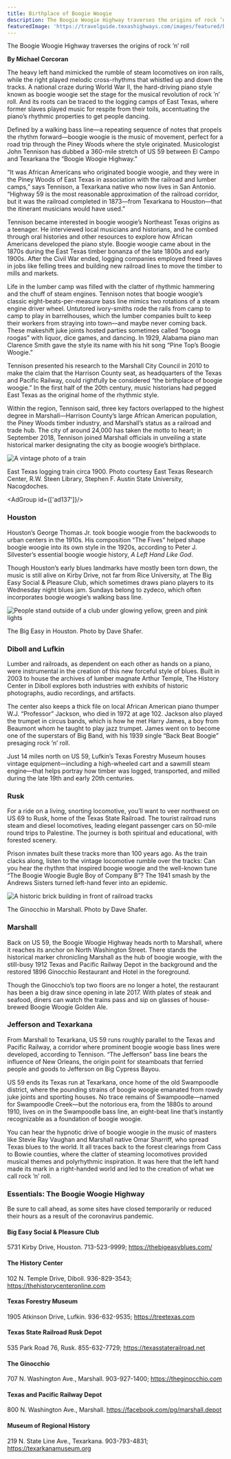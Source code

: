 ```yaml
---
title: Birthplace of Boogie Woogie
description: The Boogie Woogie Highway traverses the origins of rock ’n’ roll
featuredImage: 'https://travelguide.texashighways.com/images/featured/boogie-woogie-highway.jpg'
---
```


<PageDescription>

The Boogie Woogie Highway traverses the origins of rock ’n’ roll

</PageDescription>

**By Michael Corcoran**

<Row>

<Column colSm={12} colMd={5} colLg={6}>

The heavy left hand mimicked the rumble of steam locomotives on iron rails, while the right played melodic cross-rhythms that whistled up and down the tracks. A national craze during World War II, the hard-driving piano style known as boogie woogie set the stage for the musical revolution of rock ’n’ roll. And its roots can be traced to the logging camps of East Texas, where former slaves played music for respite from their toils, accentuating the piano’s rhythmic properties to get people dancing.

Defined by a walking bass line—a repeating sequence of notes that propels the rhythm forward—boogie woogie is the music of movement, perfect for a road trip through the Piney Woods where the style originated. Musicologist John Tennison has dubbed a 360-mile stretch of US 59 between El Campo and Texarkana the “Boogie Woogie Highway.”

“It was African Americans who originated boogie woogie, and they were in the Piney Woods of East Texas in association with the railroad and lumber camps,” says Tennison, a Texarkana native who now lives in San Antonio. “Highway 59 is the most reasonable approximation of the railroad corridor, but it was the railroad completed in 1873—from Texarkana to Houston—that the itinerant musicians would have used.”

Tennison became interested in boogie woogie’s Northeast Texas origins as a teenager. He interviewed local musicians and historians, and he combed through oral histories and other resources to explore how African Americans developed the piano style. Boogie woogie came about in the 1870s during the East Texas timber bonanza of the late 1800s and early 1900s. After the Civil War ended, logging companies employed freed slaves in jobs like felling trees and building new railroad lines to move the timber to mills and markets.

Life in the lumber camp was filled with the clatter of rhythmic hammering and the chuff of steam engines. Tennison notes that boogie woogie’s classic eight-beats-per-measure bass line mimics two rotations of a steam engine driver wheel. Untutored ivory-smiths rode the rails from camp to camp to play in barrelhouses, which the lumber companies built to keep their workers from straying into town—and maybe never coming back. These makeshift juke joints hosted parties sometimes called “booga roogas” with liquor, dice games, and dancing. In 1929, Alabama piano man Clarence Smith gave the style its name with his hit song “Pine Top’s Boogie Woogie.”

Tennison presented his research to the Marshall City Council in 2010 to make the claim that the Harrison County seat, as headquarters of the Texas and Pacific Railway, could rightfully be considered “the birthplace of boogie woogie.” In the first half of the 20th century, music historians had pegged East Texas as the original home of the rhythmic style.

Within the region, Tennison said, three key factors overlapped to the highest degree in Marshall—Harrison County’s large African American population, the Piney Woods timber industry, and Marshall’s status as a railroad and trade hub. The city of around 24,000 has taken the motto to heart; in September 2018, Tennison joined Marshall officials in unveiling a state historical marker designating the city as boogie woogie’s birthplace.

</Column>

<Column colSm={12} colMd={4} colLg={6}>

![A vintage photo of a train](images/east-texas-logging-train.jpg)
<Caption>East Texas logging train circa 1900. Photo courtesy East Texas Research Center, R.W. Steen Library, Stephen F. Austin State University, Nacogdoches.</Caption>

</Column>

</Row>

<AdGroup id={['ad137']}/>

<Row>

<Column colSm={12} colMd={6} colLg={8}>

### Houston

Houston’s George Thomas Jr. took boogie woogie from the backwoods to urban centers in the 1910s. His composition “The Fives” helped shape boogie woogie into its own style in the 1920s, according to Peter J. Silvester’s essential boogie woogie history, *A Left Hand Like God*. 

Though Houston’s early blues landmarks have mostly been torn down, the music is still alive on Kirby Drive, not far from Rice University, at The Big Easy Social & Pleasure Club, which sometimes draws piano players to its Wednesday night blues jam. Sundays belong to zydeco, which often incorporates boogie woogie’s walking bass line. 

![People stand outside of a club under glowing yellow, green and pink lights](images/big-easy-houston.jpg)
<Caption>The Big Easy in Houston. Photo by Dave Shafer.</Caption>

### Diboll and Lufkin

Lumber and railroads, as dependent on each other as hands on a piano, were instrumental in the creation of this new forceful style of blues. Built in 2003 to house the archives of lumber magnate Arthur Temple, The History Center in Diboll explores both industries with exhibits of historic photographs, audio recordings, and artifacts. 

The center also keeps a thick file on local African American piano thumper W.J. “Professor” Jackson, who died in 1972 at age 102. Jackson also played the trumpet in circus bands, which is how he met Harry James, a boy from Beaumont whom he taught to play jazz trumpet. James went on to become one of the superstars of Big Band, with his 1939 single “Back Beat Boogie” presaging rock ’n’ roll.    

Just 14 miles north on US 59, Lufkin’s Texas Forestry Museum houses vintage equipment—including a high-wheeled cart and a sawmill steam engine—that helps portray how timber was logged, transported, and milled during the late 19th and early 20th centuries. 

</Column>
</Row>

<Row>
<Column colSm={12} colMd={5} colLg={6}>

</Column>
</Row>

<Row>
<Column colSm={12} colMd={6} colLg={8}>

### Rusk

For a ride on a living, snorting locomotive, you’ll want to veer northwest on US 69 to Rusk, home of the Texas 
State Railroad. The tourist railroad runs steam and diesel locomotives, leading elegant passenger cars on 50-mile round trips to Palestine. The journey is both spiritual and educational, with forested scenery. 

Prison inmates built these tracks more than 100 years ago. As the train clacks along, listen to the vintage locomotive rumble over the tracks: Can you hear the rhythm that inspired boogie woogie and the well-known tune “The Boogie Woogie Bugle Boy of Company B”? The 1941 smash by the Andrews Sisters turned left-hand fever into an epidemic.

![A historic brick building in front of railroad tracks](images/the-ginocchio-marshall.jpg)
<Caption>The Ginocchio in Marshall. Photo by Dave Shafer.</Caption>

### Marshall
Back on US 59, the Boogie Woogie Highway heads north to Marshall, where it reaches its anchor on North Washington Street. There stands the historical marker chronicling Marshall as the hub of boogie woogie, with the still-busy 1912 Texas and Pacific Railway Depot in the background and the restored 1896 Ginocchio Restaurant and Hotel in the foreground. 

Though the Ginocchio’s top two floors are no longer a hotel, the restaurant has been a big draw since opening in late 2017. With plates of steak and seafood, diners can watch the trains pass and sip on glasses of house-brewed Boogie Woogie Golden Ale.
 
### Jefferson and Texarkana

From Marshall to Texarkana, US 59 runs roughly parallel to the Texas and 
Pacific Railway, a corridor where prominent boogie woogie bass lines were developed, according to Tennison. “The Jefferson” bass line bears the influence of New Orleans, the origin point for steamboats that ferried people and goods to Jefferson on Big Cypress Bayou. 

US 59 ends its Texas run at Texarkana, once home of the old Swampoodle district, where the pounding strains of boogie woogie emanated from rowdy juke joints and sporting houses. No trace remains of Swampoodle—named for Swampoodle Creek—but the notorious era, from the 1880s to around 1910, lives on in the Swampoodle bass line, an eight-beat line that’s instantly recognizable as a foundation of boogie woogie.   

You can hear the hypnotic drive of boogie woogie in the music of masters like Stevie Ray Vaughan and Marshall native Omar Sharriff, who spread Texas blues to the world. It all traces back to the forest clearings from Cass to Bowie counties, where the clatter of steaming locomotives provided musical themes and polyrhythmic inspiration. It was here that the left hand made its mark in a right-handed world and led to the creation of what we call rock ’n’ roll.

</Column>

<Column colSm={12} colMd={2} colLg={4}>

### Essentials: The Boogie Woogie Highway

Be sure to call ahead, as some sites have closed temporarily or reduced their hours as a result of the coronavirus pandemic.

#### Big Easy Social & Pleasure Club

5731 Kirby Drive, Houston. 713-523-9999; 
https://thebigeasyblues.com/

#### The History Center

102 N. Temple Drive, Diboll. 936-829-3543; 
https://thehistorycenteronline.com

#### Texas Forestry Museum

1905 Atkinson Drive, Lufkin. 936-632-9535; 
https://treetexas.com

#### Texas State Railroad Rusk Depot

535 Park Road 76, Rusk. 855-632-7729; 
https://texasstaterailroad.net

#### The Ginocchio

707 N. Washington Ave., Marshall. 903-927-1400; 
https://theginocchio.com

#### Texas and Pacific Railway Depot

800 N. Washington Ave., Marshall. 
https://facebook.com/pg/marshall.depot

#### Museum of Regional History

219 N. State Line Ave., Texarkana. 903-793-4831; 
https://texarkanamuseum.org

</Column>

</Row>

<Row>
<Column colSm={12} colMd={5} colLg={6}>

</Column>
</Row>